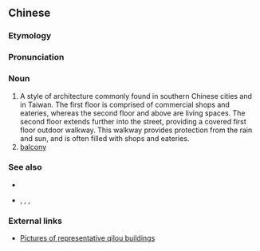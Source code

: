 {{also|骑楼}}
==Chinese==
{{zh-forms|s=骑楼}}

===Etymology===
{{zh-compound|騎|樓|to ride on top of|a story of a building}}

===Pronunciation===
{{zh-pron
|m=qílóu
|c=ke4 lau4-2
|h=pfs=khì-lèu
|mn=qz:kî-liô/xm,zz:khî-lâu
|cat=n
}}

===Noun===
{{zh-noun}}

# A style of architecture commonly found in southern Chinese cities and in Taiwan. The first floor is comprised of commercial shops and eateries, whereas the second floor and above are living spaces. The second floor extends further into the street, providing a covered first floor outdoor walkway. This walkway provides protection from the rain and sun, and is often filled with shops and eateries.
# [[balcony]]

===See also===
* {{zh-l|唐樓}}
* {{qual|Min Nan}} {{zh-l|亭仔跤}}, {{zh-l|店亭仔}}, {{zh-l|五跤氣}}, {{zh-l|涼亭仔跤}}

===External links===
* [http://www.aaart.com.cn/cn/news/show.asp?news_id=11024 Pictures of representative qilou buildings]